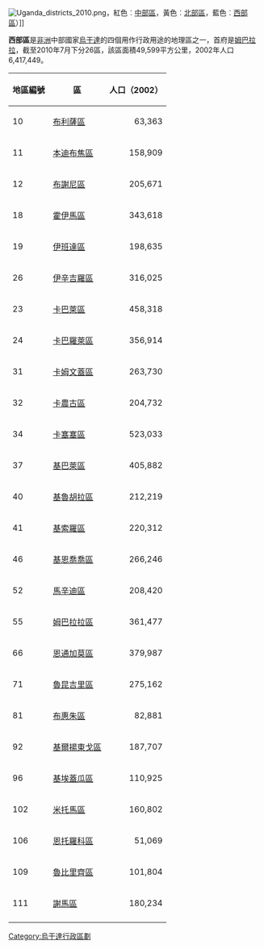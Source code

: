 [[File:Uganda_districts_2010.png|thumb]]，紅色︰[[中部區_(烏干達)|中部區]]，黃色︰[[北部區_(烏干達)|北部區]]，藍色︰[[西部區_(烏干達)|西部區]]）]]

'''西部區'''是[[非洲|非洲]]中部國家[[烏干達|烏干達]]的四個用作行政用途的地理區之一，首府是[[姆巴拉拉|姆巴拉拉]]，截至2010年7月下分26區，該區面積49,599平方公里，2002年人口6,417,449。

{|class="wikitable sortable"
!地區編號!!區!!人口（2002）
|-
| 10 || [[布利薩區|布利薩區]] || align=right | 63,363
|-
| 11 || [[本迪布焦區|本迪布焦區]] || align=right | 158,909
|-
| 12 || [[布謝尼區|布謝尼區]] || align=right | 205,671
|-
| 18 || [[霍伊馬區|霍伊馬區]] || align=right | 343,618
|-
| 19 || [[伊班達區|伊班達區]] || align=right | 198,635
|-
| 26 || [[伊辛吉羅區|伊辛吉羅區]] || align=right | 316,025
|-
| 23 || [[卡巴萊區|卡巴萊區]] || align=right | 458,318
|-
| 24 || [[卡巴羅萊區|卡巴羅萊區]] || align=right | 356,914
|-
| 31 || [[卡姆文蓋區|卡姆文蓋區]] || align=right | 263,730
|-
| 32 || [[卡農古區|卡農古區]] || align=right | 204,732
|-
| 34 || [[卡塞塞區|卡塞塞區]] || align=right | 523,033
|-
| 37 || [[基巴萊區|基巴萊區]] || align=right | 405,882
|-
| 40 || [[基魯胡拉區|基魯胡拉區]] || align=right | 212,219
|-
| 41 || [[基索羅區|基索羅區]] || align=right | 220,312
|-
| 46 || [[基恩喬喬區|基恩喬喬區]] || align=right | 266,246
|-
| 52 || [[馬辛迪區|馬辛迪區]] || align=right | 208,420
|-
| 55 || [[姆巴拉拉區|姆巴拉拉區]] || align=right | 361,477
|-
| 66 || [[恩通加莫區|恩通加莫區]] || align=right | 379,987
|-
| 71 || [[魯昆吉里區|魯昆吉里區]] || align=right | 275,162
|-
| 81 || [[布惠朱區|布惠朱區]] || align=right | 82,881
|-
| 92 || [[基爾揚東戈區|基爾揚東戈區]] || align=right | 187,707
|-
| 96 || [[基埃蓋瓜區|基埃蓋瓜區]] || align=right | 110,925
|-
| 102 || [[米托馬區|米托馬區]] || align=right | 160,802
|-
| 106 || [[恩托羅科區|恩托羅科區]] || align=right | 51,069
|-
| 109 || [[魯比里齊區|魯比里齊區]] || align=right | 101,804
|-
| 111 || [[謝馬區|謝馬區]] || align=right | 180,234
|-
|}

{{Uganda-stub}}

{{烏干達行政區劃}}

[[Category:烏干達行政區劃|Category:烏干達行政區劃]]